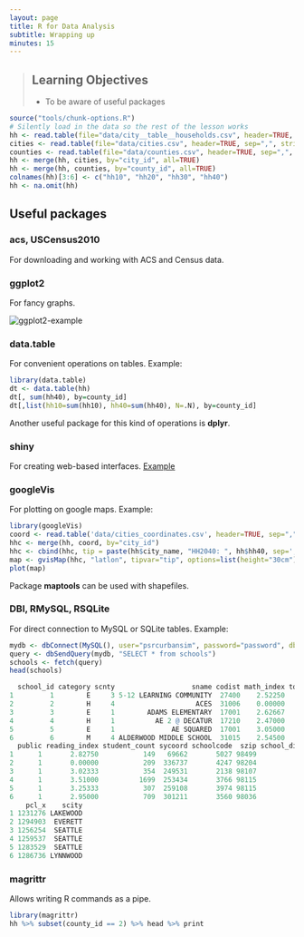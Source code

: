 ```yaml
---
layout: page
title: R for Data Analysis
subtitle: Wrapping up
minutes: 15
---
```


> ## Learning Objectives {.objectives}
>
> * To be aware of useful packages
>

```r
source("tools/chunk-options.R")
# Silently load in the data so the rest of the lesson works
hh <- read.table(file="data/city__table__households.csv", header=TRUE, sep=",")
cities <- read.table(file="data/cities.csv", header=TRUE, sep=",", stringsAsFactors=FALSE)
counties <- read.table(file="data/counties.csv", header=TRUE, sep=",", stringsAsFactors=FALSE)
hh <- merge(hh, cities, by="city_id", all=TRUE)
hh <- merge(hh, counties, by="county_id", all=TRUE)
colnames(hh)[3:6] <- c("hh10", "hh20", "hh30", "hh40")
hh <- na.omit(hh)
```

## Useful packages

### acs, USCensus2010
For downloading and working with ACS and Census data.

### ggplot2
For fancy graphs.

<img src="fig/08-plot-ggplot2-ch5-sol-1.png" alt="ggplot2-example" />

### data.table

For convenient operations on tables. Example:

```r
library(data.table)
dt <- data.table(hh)
dt[, sum(hh40), by=county_id]
dt[,list(hh10=sum(hh10), hh40=sum(hh40), N=.N), by=county_id]
```

Another useful package for this kind of operations is **dplyr**.

### shiny
For creating web-based interfaces. [Example](https://rstudio.stat.washington.edu/shiny/wppExplorer/inst/explore/)

### googleVis
For plotting on google maps. Example:
```r
library(googleVis)
coord <- read.table('data/cities_coordinates.csv', header=TRUE, sep=",")
hhc <- merge(hh, coord, by="city_id")
hhc <- cbind(hhc, tip = paste(hh$city_name, "HH2040: ", hh$hh40, sep=','))
map <- gvisMap(hhc, "latlon", tipvar="tip", options=list(height="30cm"))
plot(map)
```

Package **maptools** can be used with shapefiles.

### DBI, RMySQL, RSQLite
For direct connection to MySQL or SQLite tables. Example:
```r
mydb <- dbConnect(MySQL(), user="psrcurbansim", password="password", dbname="psrc_2014_parcel_baseyear")
query <- dbSendQuery(mydb, "SELECT * from schools")
schools <- fetch(query)
head(schools)
```
```r
  school_id category scnty                   sname codist math_index total_score sxcoord parcel_id
1         1        E     3 5-12 LEARNING COMMUNITY  27400    2.52250     7.66000 1231019    721309
2         2        H     4                    ACES  31006    0.00000     0.00000 1296422   1145459
3         3        E     1        ADAMS ELEMENTARY  17001    2.62667     7.96000 1256548    411436
4         4        H     1          AE 2 @ DECATUR  17210    2.47000     8.00000 1283393     78426
5         5        E     1              AE SQUARED  17001    3.05000     8.66333 1273128    403969
6         6        M     4 ALDERWOOD MIDDLE SCHOOL  31015    2.54500     7.64500 1286736    956604
  public reading_index student_count sycoord schoolcode  szip school_district_id staff  pcl_y
1      1       2.82750           149   69662       5027 98499                 63     0  70087
2      1       0.00000           209  336737       4247 98204                 20     0 335320
3      1       3.02333           354  249531       2138 98107                 30     0 249413
4      1       3.51000          1699  253434       3766 98115                 50     0 118839
5      1       3.25333           307  259108       3974 98115                 30     0 253224
6      1       2.95000           709  301211       3560 98036                 22     0 301214
    pcl_x    scity
1 1231276 LAKEWOOD
2 1294903  EVERETT
3 1256254  SEATTLE
4 1259537  SEATTLE
5 1283529  SEATTLE
6 1286736 LYNNWOOD
```

### magrittr
Allows writing R commands as a pipe.
```r
library(magrittr)
hh %>% subset(county_id == 2) %>% head %>% print
```

